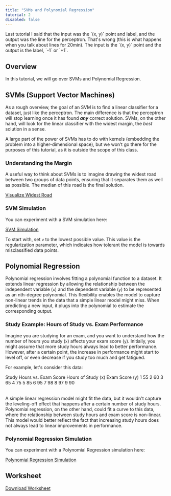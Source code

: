 ```yaml
---
title: "SVMs and Polynomial Regression"
tutorial: 2
disabled: false
---
```


<Admonition variant="danger" title="Wrong Information">  
Last tutorial I said that the input was the `(x, y)` point and label, and the output was the line for the perceptron.
That's wrong (this is what happens when you talk about lines for 20min). The input is the `(x, y)` point and the output is the label, `-1` or `+1`.
</Admonition>

## Overview

In this tutorial, we will go over SVMs and Polynomial Regression.

## SVMs (Support Vector Machines)

As a rough overview, the goal of an SVM is to find a linear classifier for a dataset, just like the perceptron.
The main difference is that the perceptron will stop learning once it has found ***any*** correct solution. SVMs, on the other hand, will look for the linear classifier
with the widest margin, the _best_ solution in a sense. 

<Admonition variant="caution" title="Kernels">  
A large part of the power of SVMs has to do with kernels (embedding the problem into a higher-dimensional space), but we won’t go there for the purposes
of this tutorial, as it is outside the scope of this class.
</Admonition>

### Understanding the Margin

A useful way to think about SVMs is to imagine drawing the widest road between two groups of data points, ensuring that it separates them as well as possible.
The median of this road is the final solution.

[Visualize Widest Road](https://en.wikipedia.org/wiki/Support_vector_machine#/media/File:Svm_separating_hyperplanes_(SVG).svg)

### SVM Simulation

You can experiment with a SVM simulation here:

[SVM Simulation](https://greitemann.dev/svm-demo)

To start with, set `v` to the lowest possible value. This value is the regularization parameter, which indicates how tolerant the model
is towards misclassified data points.

## Polynomial Regression

Polynomial regression involves fitting a polynomial function to a dataset. It extends linear regression by allowing the relationship between the independent variable
(`x`) and the dependent variable (`y`) to be represented as an nth-degree polynomial. This flexibility enables the model to capture non-linear trends in the data that
a simple linear model might miss. When predicting a new input, it plugs into the polynomial to estimate the corresponding output.

### Study Example: Hours of Study vs. Exam Performance

Imagine you are studying for an exam, and you want to understand how the number of hours you study (`x`) affects your exam score (`y`). Initially, you might assume that more
study hours always lead to better performance. However, after a certain point, the increase in performance might start to level off, or even decrease if you study too much and
get fatigued.

For example, let's consider this data:

<Table>
  <TableCaption>Study Hours vs. Exam Score</TableCaption>
  <TableHeader>
    <TableRow>
      <TableHead>Hours of Study (x)</TableHead>
      <TableHead>Exam Score (y)</TableHead>
    </TableRow>
  </TableHeader>
  <TableBody>
    <TableRow>
      <TableCell>1</TableCell>
      <TableCell>55</TableCell>
    </TableRow>
    <TableRow>
      <TableCell>2</TableCell>
      <TableCell>60</TableCell>
    </TableRow>
    <TableRow>
      <TableCell>3</TableCell>
      <TableCell>65</TableCell>
    </TableRow>
    <TableRow>
      <TableCell>4</TableCell>
      <TableCell>75</TableCell>
    </TableRow>
    <TableRow>
      <TableCell>5</TableCell>
      <TableCell>85</TableCell>
    </TableRow>
    <TableRow>
      <TableCell>6</TableCell>
      <TableCell>95</TableCell>
    </TableRow>
    <TableRow>
      <TableCell>7</TableCell>
      <TableCell>98</TableCell>
    </TableRow>
    <TableRow>
      <TableCell>8</TableCell>
      <TableCell>97</TableCell>
    </TableRow>
    <TableRow>
      <TableCell>9</TableCell>
      <TableCell>90</TableCell>
    </TableRow>
  </TableBody>
</Table>

A simple linear regression model might fit the data, but it wouldn't capture the leveling-off effect that happens after a certain number of study hours. Polynomial regression,
on the other hand, could fit a curve to this data, where the relationship between study hours and exam score is non-linear. This model would better reflect the fact that increasing
study hours does not always lead to linear improvements in performance.

### Polynomial Regression Simulation

You can experiment with a Polynomial Regression simulation here:

[Polynomial Regression Simulation](https://visualize-it.github.io/polynomial_regression/simulation.html)

## Worksheet

<a className="font-medium underline underline-offset-2 hover:underline-offset-4 transition-all duration-300 dark:text-teal-400 text-teal-500"
href="/~dante.kirsman/cpsc383/SVM-worksheet.pdf" download>Download Worksheet</a>

